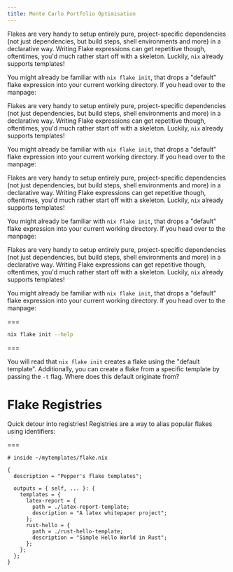 ```yaml
---
title: Monte Carlo Portfolio Optimisation
---
```


Flakes are very handy to setup entirely pure,
project-specific dependencies (not just dependencies, but
build steps, shell environments and more) in a declarative
way. Writing Flake expressions can get repetitive though,
oftentimes, you'd much rather start off with a skeleton.
Luckily, `nix` already supports templates!

You might already be familiar with `nix flake init`, that
drops a "default" flake expression into your current working
directory. If you head over to the manpage:

Flakes are very handy to setup entirely pure,
project-specific dependencies (not just dependencies, but
build steps, shell environments and more) in a declarative
way. Writing Flake expressions can get repetitive though,
oftentimes, you'd much rather start off with a skeleton.
Luckily, `nix` already supports templates!

You might already be familiar with `nix flake init`, that
drops a "default" flake expression into your current working
directory. If you head over to the manpage:

Flakes are very handy to setup entirely pure,
project-specific dependencies (not just dependencies, but
build steps, shell environments and more) in a declarative
way. Writing Flake expressions can get repetitive though,
oftentimes, you'd much rather start off with a skeleton.
Luckily, `nix` already supports templates!

You might already be familiar with `nix flake init`, that
drops a "default" flake expression into your current working
directory. If you head over to the manpage:

Flakes are very handy to setup entirely pure,
project-specific dependencies (not just dependencies, but
build steps, shell environments and more) in a declarative
way. Writing Flake expressions can get repetitive though,
oftentimes, you'd much rather start off with a skeleton.
Luckily, `nix` already supports templates!

You might already be familiar with `nix flake init`, that
drops a "default" flake expression into your current working
directory. If you head over to the manpage:

===

```bash
nix flake init --help
```

===

You will read that `nix flake init` creates a flake using
the "default template". Additionally, you can create a flake
from a specific template by passing the `-t` flag. Where
does this default originate from?

# Flake Registries

Quick detour into registries! Registries are a way to alias
popular flakes using identifiers:

===

```
# inside ~/mytemplates/flake.nix

{
  description = "Pepper's flake templates";

  outputs = { self, ... }: {
    templates = {
      latex-report = {
        path = ./latex-report-template;
        description = "A latex whitepaper project";
      };
      rust-hello = {
        path = ./rust-hello-template;
        description = "Simple Hello World in Rust";
      };
    };
  };
}
```